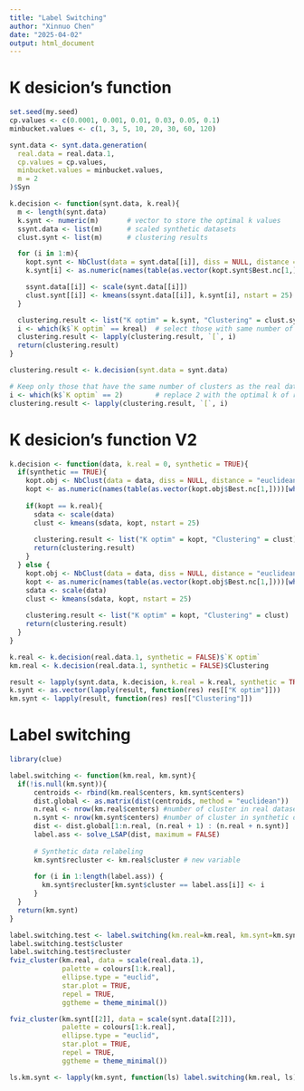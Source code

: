 ```yaml
---
title: "Label Switching"
author: "Xinnuo Chen"
date: "2025-04-02"
output: html_document
---
```


# K desicion's function
```r
set.seed(my.seed)
cp.values <- c(0.0001, 0.001, 0.01, 0.03, 0.05, 0.1)
minbucket.values <- c(1, 3, 5, 10, 20, 30, 60, 120)

synt.data <- synt.data.generation(
  real.data = real.data.1, 
  cp.values = cp.values, 
  minbucket.values = minbucket.values, 
  m = 2
)$Syn

k.decision <- function(synt.data, k.real){
  m <- length(synt.data)
  k.synt <- numeric(m)       # vector to store the optimal k values
  ssynt.data <- list(m)      # scaled synthetic datasets
  clust.synt <- list(m)      # clustering results

  for (i in 1:m){
    kopt.synt <- NbClust(data = synt.data[[i]], diss = NULL, distance = "euclidean", method = "kmeans", index = "all", alphaBeale = 0.1)
    k.synt[i] <- as.numeric(names(table(as.vector(kopt.synt$Best.nc[1,])))[which.max(table(as.vector(kopt.synt$Best.nc[1,])))])

    ssynt.data[[i]] <- scale(synt.data[[i]])
    clust.synt[[i]] <- kmeans(ssynt.data[[i]], k.synt[i], nstart = 25)  # clustering result
  }

  clustering.result <- list("K optim" = k.synt, "Clustering" = clust.synt)
  i <- which(k$`K optim` == kreal)  # select those with same number of clusters as in real data
  clustering.result <- lapply(clustering.result, `[`, i)
  return(clustering.result)
}

clustering.result <- k.decision(synt.data = synt.data)

# Keep only those that have the same number of clusters as the real data
i <- which(k$`K optim` == 2)        # replace 2 with the optimal k of real data
clustering.result <- lapply(clustering.result, `[`, i)
```

# K desicion's function V2
```r
k.decision <- function(data, k.real = 0, synthetic = TRUE){
  if(synthetic == TRUE){
    kopt.obj <- NbClust(data = data, diss = NULL, distance = "euclidean", method = "kmeans", index = "all", alphaBeale = 0.1)
    kopt <- as.numeric(names(table(as.vector(kopt.obj$Best.nc[1,])))[which.max(table(as.vector(kopt.obj$Best.nc[1,])))])
    
    if(kopt == k.real){
      sdata <- scale(data)
      clust <- kmeans(sdata, kopt, nstart = 25)
      
      clustering.result <- list("K optim" = kopt, "Clustering" = clust)
      return(clustering.result)
    }
  } else {
    kopt.obj <- NbClust(data = data, diss = NULL, distance = "euclidean", method = "kmeans", index = "all", alphaBeale = 0.1)
    kopt <- as.numeric(names(table(as.vector(kopt.obj$Best.nc[1,])))[which.max(table(as.vector(kopt.obj$Best.nc[1,])))])
    sdata <- scale(data)
    clust <- kmeans(sdata, kopt, nstart = 25)
    
    clustering.result <- list("K optim" = kopt, "Clustering" = clust)
    return(clustering.result)
  }
}

k.real <- k.decision(real.data.1, synthetic = FALSE)$`K optim`
km.real <- k.decision(real.data.1, synthetic = FALSE)$Clustering

result <- lapply(synt.data, k.decision, k.real = k.real, synthetic = TRUE)
k.synt <- as.vector(lapply(result, function(res) res[["K optim"]]))
km.synt <- lapply(result, function(res) res[["Clustering"]])
```


# Label switching
```r
library(clue)

label.switching <- function(km.real, km.synt){
  if(!is.null(km.synt)){
      centroids <- rbind(km.real$centers, km.synt$centers)
      dist.global <- as.matrix(dist(centroids, method = "euclidean"))
      n.real <- nrow(km.real$centers) #number of cluster in real dataset
      n.synt <- nrow(km.synt$centers) #number of cluster in synthetic dataser
      dist <- dist.global[1:n.real, (n.real + 1) : (n.real + n.synt)]
      label.ass <- solve_LSAP(dist, maximum = FALSE) 
      
      # Synthetic data relabeling
      km.synt$recluster <- km.real$cluster # new variable
      
      for (i in 1:length(label.ass)) {
        km.synt$recluster[km.synt$cluster == label.ass[i]] <- i
      }
  }
  return(km.synt)
}

label.switching.test <- label.switching(km.real=km.real, km.synt=km.synt[[2]])
label.switching.test$cluster
label.switching.test$recluster
fviz_cluster(km.real, data = scale(real.data.1),
             palette = colours[1:k.real],
             ellipse.type = "euclid", 
             star.plot = TRUE, 
             repel = TRUE,
             ggtheme = theme_minimal())

fviz_cluster(km.synt[[2]], data = scale(synt.data[[2]]),
             palette = colours[1:k.real],
             ellipse.type = "euclid",
             star.plot = TRUE, 
             repel = TRUE,
             ggtheme = theme_minimal())

ls.km.synt <- lapply(km.synt, function(ls) label.switching(km.real, ls))
```